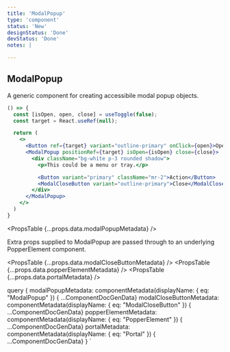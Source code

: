 ```yaml
---
title: 'ModalPopup'
type: 'component'
status: 'New'
designStatus: 'Done'
devStatus: 'Done'
notes: |

---
```



## ModalPopup

A generic component for creating accessibile modal popup objects.

```jsx live
() => {
  const [isOpen, open, close] = useToggle(false);
  const target = React.useRef(null);

  return (
    <>
      <Button ref={target} variant="outline-primary" onClick={open}>Open modal popup</Button>
      <ModalPopup positionRef={target} isOpen={isOpen} close={close}>
        <div className="bg-white p-3 rounded shadow">
          <p>This could be a menu or tray.</p>

          <Button variant="primary" className="mr-2">Action</Button>
          <ModalCloseButton variant="outline-primary">Close</ModalCloseButton>
        </div>
      </ModalPopup>
    </>
  )
}
```



<PropsTable {...props.data.modalPopupMetadata} />

Extra props supplied to ModalPopup are passed through to an underlying PopperElement component.

<PropsTable {...props.data.modalCloseButtonMetadata} />
<PropsTable {...props.data.popperElementMetadata} />
<PropsTable {...props.data.portalMetadata} />

  query {
    modalPopupMetadata: componentMetadata(displayName: { eq: "ModalPopup" }) { ...ComponentDocGenData}
    modalCloseButtonMetadata: componentMetadata(displayName: { eq: "ModalCloseButton" }) { ...ComponentDocGenData}
    popperElementMetadata: componentMetadata(displayName: { eq: "PopperElement" }) { ...ComponentDocGenData}
    portalMetadata: componentMetadata(displayName: { eq: "Portal" }) { ...ComponentDocGenData}
  }
`
